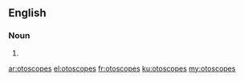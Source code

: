 ==English==

===Noun===
{{head|en}}

# {{plural of|otoscope}}

[[ar:otoscopes]]
[[el:otoscopes]]
[[fr:otoscopes]]
[[ku:otoscopes]]
[[my:otoscopes]]